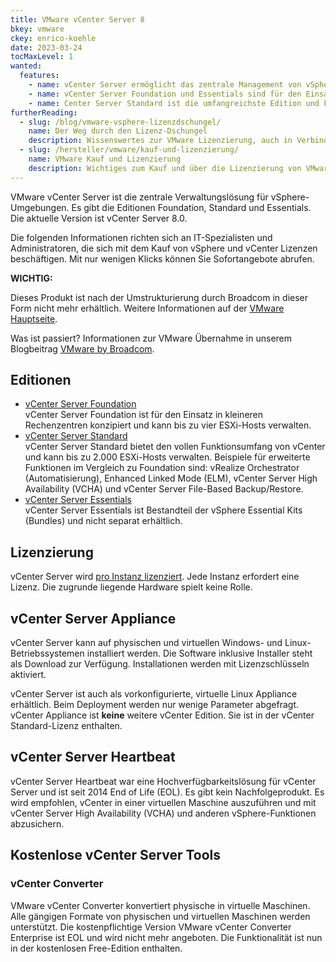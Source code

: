```yaml
---
title: VMware vCenter Server 8
bkey: vmware
ckey: enrico-koehle
date: 2023-03-24
tocMaxLevel: 1
wanted:
  features:
    - name: vCenter Server ermöglicht das zentrale Management von vSphere-Umgebungen.
    - name: vCenter Server Foundation und Essentials sind für den Einsatz in kleineren Rechenzentren konzipiert.
    - name: Center Server Standard ist die umfangreichste Edition und kann bis zu 2.000 ESXi-Hosts verwalten.
furtherReading:
  - slug: /blog/vmware-vsphere-lizenzdschungel/
    name: Der Weg durch den Lizenz-Dschungel
    description: Wissenswertes zur VMware Lizenzierung, auch in Verbindung mit Microsoft Windows Servern.
  - slug: /hersteller/vmware/kauf-und-lizenzierung/
    name: VMware Kauf und Lizenzierung
    description: Wichtiges zum Kauf und über die Lizenzierung von VMware Produkten in der Form eines Nachschlagewerks.
---
```


<Intro>

VMware vCenter Server ist die zentrale Verwaltungslösung für vSphere-Umgebungen. Es gibt die Editionen Foundation, Standard und Essentials. Die aktuelle Version ist vCenter Server 8.0.

Die folgenden Informationen richten sich an IT-Spezialisten und Administratoren, die sich mit dem Kauf von vSphere und vCenter Lizenzen beschäftigen. Mit nur wenigen Klicks können Sie Sofortangebote abrufen.

</Intro>

<TOC />


<Info type="strong">

**WICHTIG:** <br />

Dieses Produkt ist nach der Umstrukturierung durch Broadcom in dieser Form nicht mehr erhältlich. Weitere Informationen auf der [VMware Hauptseite](/hersteller/vmware/).

Was ist passiert? Informationen zur VMware Übernahme in unserem Blogbeitrag [VMware by Broadcom](/blog/vmware-by-broadcom/).


</Info>

## Editionen

- [vCenter Server Foundation](/hersteller/vmware/vcenter-server/foundation/)<br />
  vCenter Server Foundation ist für den Einsatz in kleineren Rechenzentren konzipiert und kann bis zu vier ESXi-Hosts verwalten.
- [vCenter Server Standard](/hersteller/vmware/vcenter-server/standard/)<br />
  vCenter Server Standard bietet den vollen Funktionsumfang von vCenter und kann bis zu 2.000 ESXi-Hosts verwalten. Beispiele für erweiterte Funktionen im Vergleich zu Foundation sind: vRealize Orchestrator (Automatisierung), Enhanced Linked Mode (ELM), vCenter Server High Availability (VCHA) und vCenter Server File-Based Backup/Restore.
- [vCenter Server Essentials](/hersteller/vmware/vcenter-server/essentials/)<br />
  vCenter Server Essentials ist Bestandteil der vSphere Essential Kits (Bundles) und nicht separat erhältlich.


## Lizenzierung

vCenter Server wird [pro Instanz lizenziert](/hersteller/vmware/kauf-und-lizenzierung/#lizenzierung-nach-instanzen). Jede Instanz erfordert eine Lizenz. Die zugrunde liegende Hardware spielt keine Rolle.

## vCenter Server Appliance

vCenter Server kann auf physischen und virtuellen Windows- und Linux-Betriebssystemen installiert werden. Die Software inklusive Installer steht als Download zur Verfügung. Installationen werden mit Lizenzschlüsseln aktiviert.

vCenter Server ist auch als vorkonfigurierte, virtuelle Linux Appliance erhältlich. Beim Deployment werden nur wenige Parameter abgefragt. vCenter Appliance ist **keine** weitere vCenter Edition. Sie ist in der vCenter Standard-Lizenz enthalten.

## vCenter Server Heartbeat

vCenter Server Heartbeat war eine Hochverfügbarkeitslösung für vCenter Server und ist seit 2014 End of Life (EOL). Es gibt kein Nachfolgeprodukt. Es wird empfohlen, vCenter in einer virtuellen Maschine auszuführen und mit vCenter Server High Availability (VCHA) und anderen vSphere-Funktionen abzusichern.

## Kostenlose vCenter Server Tools

### vCenter Converter

VMware vCenter Converter konvertiert physische in virtuelle Maschinen. Alle gängigen Formate von physischen und virtuellen Maschinen werden unterstützt. Die kostenpflichtige Version VMware vCenter Converter Enterprise ist EOL und wird nicht mehr angeboten. Die Funktionalität ist nun in der kostenlosen Free-Edition enthalten.
